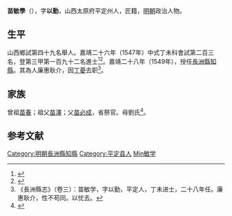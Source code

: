 {{明清人物信息框
| 姓名 = 苗敏學
| 原名 =
| 圖片名稱= 
| 圖片大小 =
| 圖片說明 = 
| 最高職務 =
| 國家 = 大明 
| 爵位 =
| 籍貫 = 山西太原府平定州
| 族裔 = 
| 字號 = 
| 諡號 =
| 出生日期 = 生年不詳
| 出生地點 = 
| 逝世日期 = 卒年不詳 
| 逝世地點 =
| 墓葬 =
| 配偶 = 
| 親屬 = 
| 出身 =
* 嘉靖二十六年丁未科同進士出身
| 經歷 =
| 著作 =  
}}
'''苗敏學'''（{{bd|？||？|catIdx=}}），字'''以勤'''，山西太原府平定州人，匠籍，[[明朝|明朝]]政治人物。

== 生平 ==
山西鄉試第四十九名舉人。嘉靖二十六年（1547年）中式丁未科會試第二百三名，登第三甲第一百九十二名進士<ref>{{Cite book|title=《皇明贡举考》卷五|author=[[张朝瑞|张朝瑞]]|publisher=《续修四库全书》史部第828册|year=|isbn=|location=|pages=}}</ref><ref>{{Cite book|title=贡举志五种 上|author=鲁小俊，江俊伟著|publisher=武汉大学出版社|year=2009|isbn=978-7-307-07043-1|location=武汉|pages=}}</ref>。嘉靖二十八年（1549年），授任[[長洲縣|長洲縣]][[知縣|知縣]]。其為人廉惠耿介，因[[丁憂|丁憂]]去职<ref>《長洲縣志》（卷三）：苗敏学，字以勤，平定人，丁未进士，二十八年任。廉惠耿介，性不苟同。以忧去。</ref>。

== 家族 ==
曾祖[[苗春|苗春]]；祖父[[苗澤|苗澤]]；父[[苗必成|苗必成]]，省祭官。母劉氏<ref>{{Cite book|title=天一阁藏明代科举录选刊 登科录 点校本|author=龚延明主编|publisher=宁波出版社|year=2016|isbn=978-7-5526-2320-8|location=宁波|pages=|quote=《天一閣藏明代科舉錄選刊.登科錄》之《嘉靖二十六年丁未科登科錄》}}</ref>。

==参考文献==
{{reflist}}

{{start box}}
{{s-off}}
{{s-before|[[俞時及|俞時及]]}}
{{s-title|明朝長洲縣知縣|1549年－1551年}}
{{s-after|[[周秀|周秀]]}}
{{end box}}

{{嘉靖二十六年丁未科殿試金榜}}

{{DEFAULTSORT:Miao苗}}
[[Category:明朝長洲縣知縣|Category:明朝長洲縣知縣]]
[[Category:平定县人|Category:平定县人]]
[[Category:苗姓|Min敏学]]


{{明朝人物小作品}}